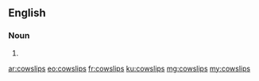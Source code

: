 ==English==

===Noun===
{{head|en|noun plural form}}

# {{plural of|cowslip|lang=en}}

[[ar:cowslips]]
[[eo:cowslips]]
[[fr:cowslips]]
[[ku:cowslips]]
[[mg:cowslips]]
[[my:cowslips]]